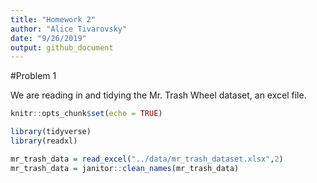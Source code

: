 ```yaml
---
title: "Homework 2"
author: "Alice Tivarovsky"
date: "9/26/2019"
output: github_document
---
```

#Problem 1

We are reading in and tidying the Mr. Trash Wheel dataset, an excel file. 
```r
knitr::opts_chunk$set(echo = TRUE)

library(tidyverse)
library(readxl)

mr_trash_data = read_excel("../data/mr_trash_dataset.xlsx",2)
mr_trash_data = janitor::clean_names(mr_trash_data)

```

